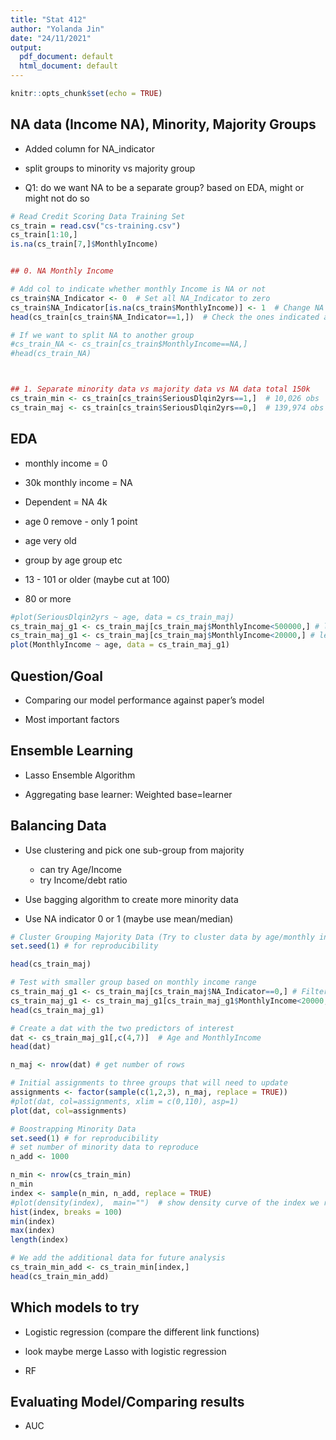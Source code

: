 ---
title: "Stat 412"
author: "Yolanda Jin"
date: "24/11/2021"
output:
  pdf_document: default
  html_document: default
---

```{r setup, include=FALSE}
knitr::opts_chunk$set(echo = TRUE)
```

## NA data (Income NA), Minority, Majority Groups

- Added column for NA_indicator

- split groups to minority vs majority group



- Q1: do we want NA to be a separate group? based on EDA, might or might not do so

```{r}
# Read Credit Scoring Data Training Set
cs_train = read.csv("cs-training.csv")
cs_train[1:10,]
is.na(cs_train[7,]$MonthlyIncome)


## 0. NA Monthly Income

# Add col to indicate whether monthly Income is NA or not
cs_train$NA_Indicator <- 0  # Set all NA_Indicator to zero
cs_train$NA_Indicator[is.na(cs_train$MonthlyIncome)] <- 1  # Change NA income indexes to 1
head(cs_train[cs_train$NA_Indicator==1,])  # Check the ones indicated as NA

# If we want to split NA to another group
#cs_train_NA <- cs_train[cs_train$MonthlyIncome==NA,]
#head(cs_train_NA)



## 1. Separate minority data vs majority data vs NA data total 150k
cs_train_min <- cs_train[cs_train$SeriousDlqin2yrs==1,]  # 10,026 obs
cs_train_maj <- cs_train[cs_train$SeriousDlqin2yrs==0,]  # 139,974 obs

```


## EDA

- monthly income = 0

- 30k monthly income = NA

- Dependent = NA 4k

- age 0 remove - only 1 point

- age very old

- group by age group etc

- 13 - 101 or older (maybe cut at 100)

- 80 or more

```{r}
#plot(SeriousDlqin2yrs ~ age, data = cs_train_maj)
cs_train_maj_g1 <- cs_train_maj[cs_train_maj$MonthlyIncome<500000,] # less than 500k monthly income
cs_train_maj_g1 <- cs_train_maj[cs_train_maj$MonthlyIncome<20000,] # less than 20k monthly income
plot(MonthlyIncome ~ age, data = cs_train_maj_g1)
```

## Question/Goal

- Comparing our model performance against paper's model

- Most important factors


## Ensemble Learning

- Lasso Ensemble Algorithm

- Aggregating base learner: Weighted base=learner


## Balancing Data

- Use clustering and pick one sub-group from majority
  - can try Age/Income
  - try Income/debt ratio

- Use bagging algorithm to create more minority data

- Use NA indicator 0 or 1 (maybe use mean/median)


```{r}
# Cluster Grouping Majority Data (Try to cluster data by age/monthly income)
set.seed(1) # for reproducibility

head(cs_train_maj)

# Test with smaller group based on monthly income range
cs_train_maj_g1 <- cs_train_maj[cs_train_maj$NA_Indicator==0,] # Filter out NA monthly income first
cs_train_maj_g1 <- cs_train_maj_g1[cs_train_maj_g1$MonthlyIncome<20000,]  #38035 obs
head(cs_train_maj_g1)

```

```{r}
# Create a dat with the two predictors of interest
dat <- cs_train_maj_g1[,c(4,7)]  # Age and MonthlyIncome
head(dat)

n_maj <- nrow(dat) # get number of rows

# Initial assignments to three groups that will need to update
assignments <- factor(sample(c(1,2,3), n_maj, replace = TRUE))
#plot(dat, col=assignments, xlim = c(0,110), asp=1)
plot(dat, col=assignments)
```

```{r}
# Boostrapping Minority Data
set.seed(1) # for reproducibility
# set number of minority data to reproduce
n_add <- 1000

n_min <- nrow(cs_train_min)
n_min
index <- sample(n_min, n_add, replace = TRUE)
#plot(density(index),  main="")  # show density curve of the index we randomized
hist(index, breaks = 100)
min(index)
max(index)
length(index)

# We add the additional data for future analysis
cs_train_min_add <- cs_train_min[index,]
head(cs_train_min_add)
```

## Which models to try

- Logistic regression (compare the different link functions)

- look maybe merge Lasso with logistic regression

- RF

## Evaluating Model/Comparing results

- AUC



```{r}

```

